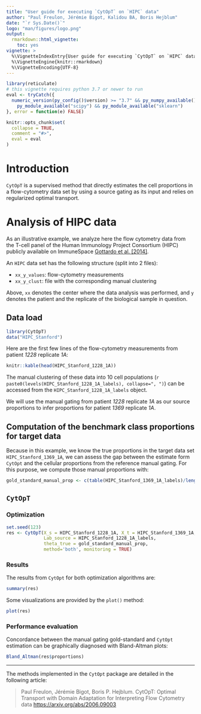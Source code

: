 ```yaml
---
title: "User guide for executing `CytOpT` on `HIPC` data"
author: "Paul Freulon, Jérémie Bigot, Kalidou BA, Boris Hejblum"
date: "`r Sys.Date()`"
logo: "man/figures/logo.png"
output:
  rmarkdown::html_vignette:
    toc: yes
vignette: >
  %\VignetteIndexEntry{User guide for executing `CytOpT` on `HIPC` data}
  %\VignetteEngine{knitr::rmarkdown}
  %\VignetteEncoding{UTF-8}
---
```


```r

library(reticulate)
# this vignette requires python 3.7 or newer to run
eval <- tryCatch({
  numeric_version(py_config()$version) >= "3.7" && py_numpy_available() && 
    py_module_available("scipy") && py_module_available("sklearn")
}, error = function(e) FALSE)

knitr::opts_chunk$set(
  collapse = TRUE,
  comment = "#>",
  eval = eval
)
```

# Introduction

`CytOpT` is a supervised method that directly estimates the cell proportions in a flow-cytometry data set by using a source gating as its input and relies on regularized optimal transport.

# Analysis of HIPC data

As an illustrative example, we analyze here the flow cytometry data from the T-cell panel of the Human Immunology Project Consortium (HIPC) publicly available on ImmuneSpace [Gottardo et al. [2014]](https://www.nature.com/articles/nbt.2777).

An `HIPC` data set has the following structure (split into 2 files):

 - `xx_y_values`: flow-cytometry measurements
 - `xx_y_clust`: file with the corresponding manual clustering

Above, `xx` denotes the center where the data analysis was performed, and `y` denotes the patient and the replicate of the biological sample in question.


## Data load

```r
library(CytOpT)
data("HIPC_Stanford")
```

Here are the first few lines of the flow-cytometry measurements from patient *1228* replicate *1A*:
```r
knitr::kable(head(HIPC_Stanford_1228_1A))
```
The manual clustering of these data into 10 cell populations (`r paste0(levels(HIPC_Stanford_1228_1A_labels), collapse=", ")`) can be accessed from the `HIPC_Stanford_1228_1A_labels` object.

We will use the manual gating from patient *1228* replicate *1A* as our source proportions to infer proportions for patient *1369* replicate *1A*.

## Computation of the benchmark class proportions for target data

Because in this example, we know the true proportions in the target data set `HIPC_Stanford_1369_1A`, we can assess the gap between the estimate form `CytOpt` and the cellular proportions from the reference manual gating. For this purpose, we compute those manual proportions with:
```r
gold_standard_manual_prop <- c(table(HIPC_Stanford_1369_1A_labels)/length(HIPC_Stanford_1369_1A_labels))
```

## `CytOpT`


### Optimization

```r
set.seed(123)
res <- CytOpT(X_s = HIPC_Stanford_1228_1A, X_t = HIPC_Stanford_1369_1A, 
              Lab_source = HIPC_Stanford_1228_1A_labels,
              theta_true = gold_standard_manual_prop,
              method='both', monitoring = TRUE)
```


### Results

The results from `CytOpt` for both optimization algorithms are:
```r
summary(res)
```

Some visualizations are provided by the `plot()` method:
```r
plot(res)
```

### Performance evaluation

Concordance between the manual gating gold-standard and `CytOpt` estimation can 
be graphically diagnosed with Bland-Altman plots:

```r
Bland_Altman(res$proportions)
```

----

The methods implemented in the `CytOpt` package are detailed in the following article:

> Paul Freulon, Jérémie Bigot, Boris P. Hejblum. CytOpT: Optimal
> Transport with Domain Adaptation for Interpreting Flow Cytometry data
> <https://arxiv.org/abs/2006.09003>

